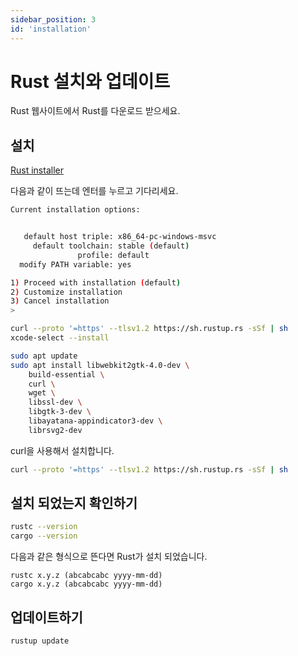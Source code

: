 ```yaml
---
sidebar_position: 3
id: 'installation'
---
```


# Rust 설치와 업데이트

Rust 웹사이트에서 Rust를 다운로드 받으세요.

## 설치


<Tabs>
  <TabItem value="windows" label="Windows" default>

[Rust installer](https://static.rust-lang.org/rustup/dist/x86_64-pc-windows-msvc/rustup-init.exe)

다음과 같이 뜨는데 엔터를 누르고 기다리세요.

```sh
Current installation options:


   default host triple: x86_64-pc-windows-msvc
     default toolchain: stable (default)
               profile: default
  modify PATH variable: yes

1) Proceed with installation (default)
2) Customize installation
3) Cancel installation
>
```

  </TabItem>
  <TabItem value="mac" label="Mac">

```sh
curl --proto '=https' --tlsv1.2 https://sh.rustup.rs -sSf | sh
xcode-select --install
```

  </TabItem>
  <TabItem value="linux-debian" label="Linux (Debian)">

```sh
sudo apt update
sudo apt install libwebkit2gtk-4.0-dev \
    build-essential \
    curl \
    wget \
    libssl-dev \
    libgtk-3-dev \
    libayatana-appindicator3-dev \
    librsvg2-dev
```

curl을 사용해서 설치합니다.

```sh
curl --proto '=https' --tlsv1.2 https://sh.rustup.rs -sSf | sh
```

  </TabItem>
</Tabs>

## 설치 되었는지 확인하기

```sh
rustc --version
cargo --version
```

다음과 같은 형식으로 뜬다면 Rust가 설치 되었습니다.

```
rustc x.y.z (abcabcabc yyyy-mm-dd)
cargo x.y.z (abcabcabc yyyy-mm-dd)
```

## 업데이트하기

```sh
rustup update
```

